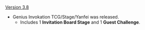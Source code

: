 {{Change History/Header}}
[[Version 3.8]]
* Genius Invokation TCG/Stage/Yanfei was released.
** Includes 1 '''Invitation Board Stage''' and 1 '''Guest Challenge'''.